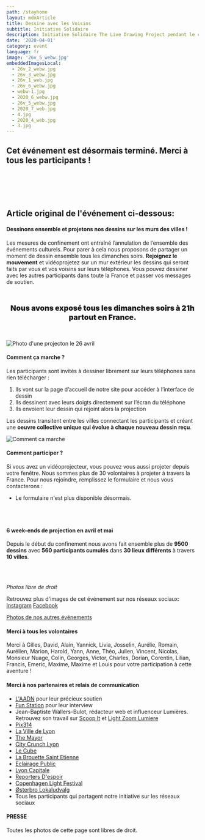 ```yaml
---
path: /stayhome
layout: mdxArticle
title: Dessine avec les Voisins
subtitle: Initiative Solidaire
description: Initiative Solidaire The Live Drawing Project pendant le confinement 2020 pour lutter contre l'isolement
date: '2020-04-01'
category: event
language: fr
image: '26v_5_webw.jpg'
embeddedImagesLocal:
  - 26v_2_webw.jpg
  - 26v_3_webw.jpg
  - 26v_1_web.jpg
  - 26v_6_webw.jpg
  - webw-1.jpg
  - 2020_6_webw.jpg
  - 26v_5_webw.jpg
  - 2020_7_web.jpg
  - 4.jpg
  - 2020_4_web.jpg
  - 3.jpg
---
```


## Cet événement est désormais terminé. Merci à tous les participants !

 <br/>
 <br/>
 <br/>
 <br/>

## Article original de l'événement ci-dessous:

#### Dessinons ensemble et projetons nos dessins sur les murs des villes !

Les mesures de confinement ont entraîné l’annulation de l’ensemble des événements culturels. Pour parer à cela nous proposons de partager un moment de dessin ensemble tous les dimanches soirs. **Rejoignez le mouvement** et vidéoprojetez sur un mur extérieur les dessins qui seront faits par vous et vos voisins sur leurs téléphones. Vous pouvez dessiner avec les autres participants dans toute la France et passer vos messages de soutien.

<p style="text-align:center; font-weight:900; font-size:1.2rem; margin-top:3rem; margin-bottom:3rem;">
Nous avons exposé tous les dimanches soirs à 21h partout en France.
</p>

![Photo d'une projecton le 26 avril](26v_4_webw.jpg)

#### Comment ça marche ?

Les participants sont invités à dessiner librement sur leurs téléphones sans rien télécharger :

1. Ils vont sur la page d’accueil de notre site pour accéder à l’interface de dessin
2. Ils dessinent avec leurs doigts directement sur l’écran du téléphone
3. Ils envoient leur dessin qui rejoint alors la projection

Les dessins transitent entre les villes connectant les participants et créant une **oeuvre collective unique qui évolue à chaque nouveau dessin reçu**.

![Comment ca marche](web-5.jpg)

#### Comment participer ?

Si vous avez un vidéoprojecteur, vous pouvez vous aussi projeter depuis votre fenêtre. Nous sommes plus de 30 volontaires à projeter à travers la France. Pour nous rejoindre, remplissez le formulaire et nous vous contacterons :

- Le formulaire n'est plus disponible désormais.

<br/>
<br/>

#### 6 week-ends de projection en avril et mai

Depuis le début du confinement nous avons fait ensemble plus de **9500 dessins** avec **560 participants cumulés** dans **30 lieux différents** à travers **10 villes**.

<br/>
<br/>

<ImageGrid props={props}/>

_Photos libre de droit_

Retrouvez plus d'images de cet événement sur nos réseaux sociaux: [Instagram](https://instagram.com/livedrawingproject) [Facebook](https://facebook.com/TheLiveDrawingProject)

[Photos de nos autres événements](/fr/gallery)

#### Merci à tous les volontaires

Merci à Gilles, David, Alain, Yannick, Livia, Josselin, Aurélie, Romain, Aurélien, Marion, Harold, Yann, Anne, Théo, Julien, Vincent, Nicolas, Monsieur Nuage, Colin, Georges, Victor, Charles, Dorian, Corentin, Lilian, Francis, Emeric, Maxime, Maxime et Louis pour votre participation à cette aventure !

#### Merci à nos partenaires et relais de communication

- [L'AADN](https://aadn.org/) pour leur précieux soutien
- [Fun Station](https://funstation.fr/) pour leur interview
- Jean-Baptiste Wallers-Bulot, rédacteur web et influenceur Lumières. Retrouvez son travail sur [Scoop It](https://www.scoop.it/topic/lumieres-by-jbbulot) et [Light Zoom Lumiere](https://www.lightzoomlumiere.fr/auteur/jeanbaptiste497/)
- [Pix314](http://pix314.com/)
- [La Ville de Lyon](https://www.lyon.fr/actualite/culture/dessineaveclesvoisins-le-live-drawing-participatif)
- [The Mayor](https://www.themayor.eu/en/lyon-citizens-create-giant-paintings-together-in-real-time)
- [City Crunch Lyon](https://lyon.citycrunch.fr/the-live-drawing-project-jouez-a-dessiner-sur-les-murs-avec-vos-voisins/2020/04/19/)
- [Le Cube](https://www.facebook.com/lecube.digitalart/?ref=br_rs)
- [La Brouette Saint Etienne](https://www.facebook.com/la.brouette.de.ouf/)
- [Eclairage Public](http://eclairagepublic.eu/site/confinement-the-live-drawing-project-pour-dessiner-en-lumiere-avec-ses-voisins/)
- [Lyon Capitale](https://www.lyoncapitale.fr/actualite/confinement-participez-a-une-oeuvre-lumineuse-et-dessinee-depuis-chez-vous/)
- [Reporters D'espoir](http://www.reportersdespoirs.org/)
- [Copenhagen Light Festival](https://www.facebook.com/cphlightfest/)
- [Østerbro Lokaludvalg](https://www.facebook.com/oesterbro.lokaludvalg/)
- Tous les participants qui partagent notre initiative sur les réseaux sociaux

#### PRESSE

Toutes les photos de cette page sont libres de droit.
